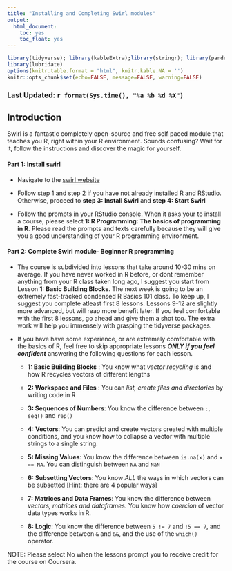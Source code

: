 ```yaml
---
title: "Installing and Completing Swirl modules"
output: 
  html_document:
    toc: yes
    toc_float: yes
---
```


```r
library(tidyverse); library(kableExtra);library(stringr); library(pander)
library(lubridate)
options(knitr.table.format = "html", knitr.kable.NA = '') 
knitr::opts_chunk$set(echo=FALSE, message=FALSE, warning=FALSE) 
```

### Last Updated: `r format(Sys.time(), "%a %b %d %X")` {.tabset .tabset-fade .tabset-pills}

## Introduction

Swirl is a fantastic completely open-source and free self paced module that teaches you R, right within your R environment. Sounds confusing? Wait for it, follow the instructions and discover the magic for yourself.

#### Part 1: Install swirl
- Navigate to the [swirl website](https://swirlstats.com/students.html)

- Follow step 1 and step 2 if you have not already installed R and RStudio. Otherwise, proceed to **step 3: Install Swirl** and **step 4: Start Swirl**

- Follow the prompts in your RStudio console. When it asks your to install a course, please select **1: R Programming: The basics of programming in R**. Please read the prompts and texts carefully because they will give you a good understanding of your R programming environment.

#### Part 2: Complete Swirl module- Beginner R programming 
- The course is subdivided into lessons that take around 10-30 mins on average. If you have never worked in R before, or dont remember anything from your R class taken long ago, I suggest you start from Lesson **1: Basic Building Blocks**. The next week is going to be an extremely fast-tracked condensed R Basics 101 class. To keep up, I suggest you complete atleast first 8 lessons. Lessons 9-12 are slightly more advanced, but will reap more benefit later. If you feel comfortable with the first 8 lessons, go ahead and give them a shot too. The extra work will help you immensely with grasping the tidyverse packages.

- If you have have some experience, or are extremely comfortable with the basics of R, feel free to skip appropriate lessons ***ONLY if you feel confident*** answering the following questions for each lesson.

  - **1: Basic Building Blocks** : You know what *vector recycling* is and how R recycles vectors of different lengths
  
  - **2: Workspace and Files** : You can *list, create files and directories* by writing code in R
  
  - **3: Sequences of Numbers**: You know the difference between `:`, `seq()` and `rep()`
  - **4: Vectors**: You can predict and create vectors created with multiple conditions, and you know how to collapse a vector with multiple strings to a single string.
  
  - **5: Missing Values**: You know the difference between `is.na(x)` and `x == NA`. You can distinguish between `NA` and `NaN`
  
  - **6: Subsetting Vectors**: You know *ALL* the ways in which vectors can be subsetted [Hint: there are 4 popular ways]
  
  - **7: Matrices and Data Frames**: You know the difference between *vectors, matrices and dataframes*. You know how *coercion* of vector data types works in R.
  
  - **8: Logic**: You know the difference between `5 != 7` and `!5 == 7`, and the difference between `&` and `&&`, and the use of the `which()` operator.

NOTE: Please select No when the lessons prompt you to receive credit for the course on Coursera.

